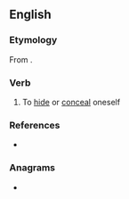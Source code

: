 ==English==

===Etymology===
From {{affix|en|in-|bosk|t1=in|t2=thicket, small wood}}.

===Verb===
{{en-verb}}

# {{lb|en|obsolete}} To [[hide]] or [[conceal]] oneself
#: {{rfquotek|Shelton}}

===References===
* {{R:OED2}}

===Anagrams===
* {{anagrams|en|kombis}}
